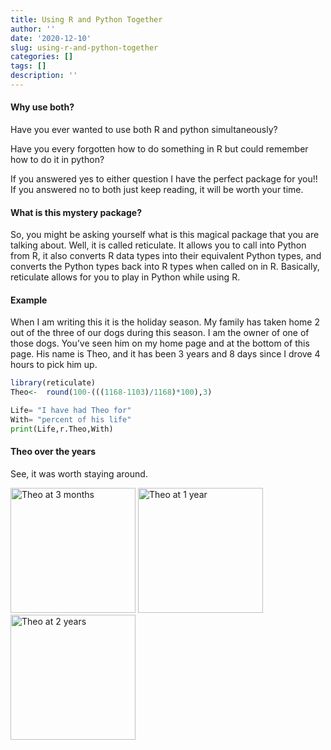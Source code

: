 ```yaml
---
title: Using R and Python Together
author: ''
date: '2020-12-10'
slug: using-r-and-python-together
categories: []
tags: []
description: ''
---
```


#### Why use both?

Have you ever wanted to use both R and python simultaneously?

Have you every forgotten how to do something in R but could remember how to do it in python?

If you answered yes to either question I have the perfect package for you!! If you answered no to both just keep reading, it will be worth your time.


#### What is this mystery package?

So, you might be asking yourself what is this magical package that you are talking about. Well, it is called reticulate. It allows you to call into Python from R, it also converts R data types into their equivalent Python types, and converts the Python types back into R types when called on in R. Basically, reticulate allows for you to play in Python while using R.


#### Example

When I am writing this it is the holiday season. My family has taken home 2 out of the three of our dogs during this season. I am the owner of one of those dogs. You've seen him on my home page and at the bottom of this page. His name is Theo, and it has been 3 years and 8 days since I drove 4 hours to pick him up.

```r
library(reticulate)
Theo<-  round(100-(((1168-1103)/1168)*100),3)
```

```python
Life= "I have had Theo for"
With= "percent of his life"
print(Life,r.Theo,With)
```

#### Theo over the years

See, it was worth staying around.


![Theo at 3 months](/post/2020-12-10-using-r-and-python-together_files/IMG-1699.JPG){width=200px height=200px}
![Theo at 1 year](/post/2020-12-10-using-r-and-python-together_files/IMG-0861.jpg){width=200px height=200px}
![Theo at 2 years](/post/2020-12-10-using-r-and-python-together_files/C503B10A-3F91-4E9A-97D5-20E03A7CA94E.JPG){width=200px height=200px}

